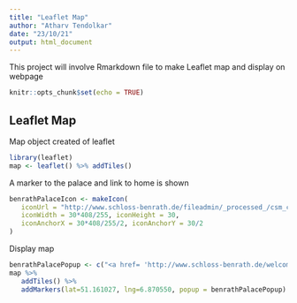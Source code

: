 ```yaml
---
title: "Leaflet Map"
author: "Atharv Tendolkar"
date: "23/10/21"
output: html_document
---
```


This project will involve Rmarkdown file to make
Leaflet map and display on webpage

```r
knitr::opts_chunk$set(echo = TRUE)
```


## Leaflet Map
Map object created of leaflet
```r
library(leaflet)
map <- leaflet() %>% addTiles()
```

A marker to the palace and link to home is shown

```r
benrathPalaceIcon <- makeIcon(
   iconUrl = "http://www.schloss-benrath.de/fileadmin/_processed_/csm_corps-de-logis-blumen_2e04b2b859.jpg",
   iconWidth = 30*408/255, iconHeight = 30,
   iconAnchorX = 30*408/255/2, iconAnchorY = 30/2
)
```

Display map 
```r
benrathPalacePopup <- c("<a href= 'http://www.schloss-benrath.de/welcome/?L=1' >Benrath Palace<br><img src='http://www.schloss-benrath.de/fileadmin/_processed_/csm_corps-de-logis-blumen_2e04b2b859.jpg' width='210' height='132'  alt='Foto Corps de Logis' title='Foto Corps de Logi'></a>")
map %>%
   addTiles() %>%
   addMarkers(lat=51.161027, lng=6.870550, popup = benrathPalacePopup)
```